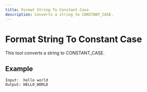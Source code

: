 ```yaml
---
title: Format String To Constant Case
description: Converts a string to CONSTANT_CASE.
---
```


# Format String To Constant Case

This tool converts a string to CONSTANT_CASE.

## Example

```text
Input:  hello world
Output: HELLO_WORLD
```
